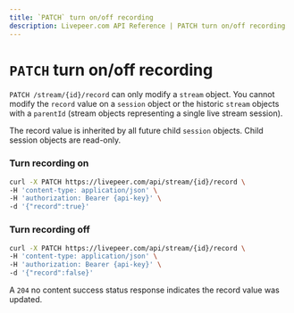 ```yaml
---
title: `PATCH` turn on/off recording
description: Livepeer.com API Reference | PATCH turn on/off recording
---
```


# `PATCH` turn on/off recording

`PATCH /stream/{id}/record` can only modify a `stream` object. You cannot modify the `record` value on a `session` object or the historic `stream` objects with a `parentId` (stream objects representing a single live stream session).

The record value is inherited by all future child `session` objects. Child session objects are read-only.

### Turn recording on
```bash
curl -X PATCH https://livepeer.com/api/stream/{id}/record \
-H 'content-type: application/json' \
-H 'authorization: Bearer {api-key}' \
-d '{"record":true}'
```

### Turn recording off
```bash
curl -X PATCH https://livepeer.com/api/stream/{id}/record \
-H 'content-type: application/json' \
-H 'authorization: Bearer {api-key}' \
-d '{"record":false}'
```

A `204` no content success status response indicates the record value was updated.